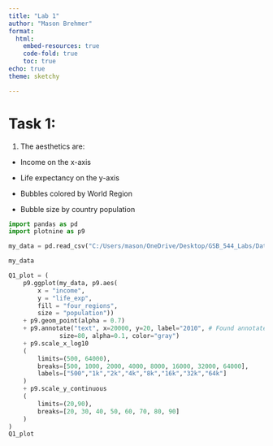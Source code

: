 ```yaml
---
title: "Lab 1"
author: "Mason Brehmer"
format: 
  html:
    embed-resources: true
    code-fold: true
    toc: true
echo: true
theme: sketchy

---
```


# Task 1:

1. The aesthetics are: 

- Income on the x-axis 

- Life expectancy on the y-axis

- Bubbles colored by World Region

- Bubble size by country population

```python
import pandas as pd
import plotnine as p9

my_data = pd.read_csv("C:/Users/mason/OneDrive/Desktop/GSB_544_Labs/Data/q1data.csv")

my_data
```


```python
Q1_plot = (
    p9.ggplot(my_data, p9.aes(
        x = "income", 
        y = "life_exp", 
        fill = "four_regions", 
        size = "population")) 
    + p9.geom_point(alpha = 0.7)
    + p9.annotate("text", x=20000, y=20, label="2010", # Found annotate function with Chat by asking how I could use to put faded letters behind my graph.
              size=80, alpha=0.1, color="gray")
    + p9.scale_x_log10 
    (
        limits=(500, 64000),
        breaks=[500, 1000, 2000, 4000, 8000, 16000, 32000, 64000],
        labels=["500","1k","2k","4k","8k","16k","32k","64k"]
    )
    + p9.scale_y_continuous
    (
        limits=(20,90),
        breaks=[20, 30, 40, 50, 60, 70, 80, 90]
    )
)
Q1_plot

```

